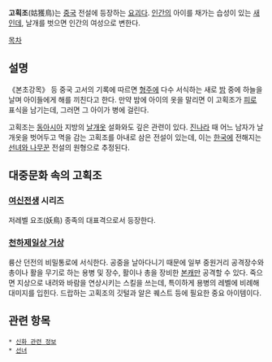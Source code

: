 '''고획조'''(姑獲鳥)는 [[중국]] 전설에 등장하는 [[요괴]]다. [[인간]]의 아이를 채가는 습성이 있는 [[새]]인데, 날개를 벗으면 인간의 여성으로 변한다.

[[목차]]
== 설명 ==
《본초강목》 등 중국 고서의 기록에 따르면 [[형주]]에 다수 서식하는 새로 [[밤]] 중에 하늘을 날며 아이들에게 해를 끼친다고 한다. 만약 밤에 아이의 옷을 말리면 이 고획조가 [[피]]로 표식을 남기는데, 그러면 그 아이가 병에 걸린다.

고획조는 [[동아시아]] 지방의 [[날개옷]] 설화와도 깊은 관련이 있다. [[진나라]] 때 어느 남자가 날개옷을 벗어두고 멱을 감는 고획조를 아내로 삼은 전설이 있는데, 이는 [[한국]]에 전해지는 [[선녀와 나무꾼]] 전설의 원형으로 추정된다.

== 대중문화 속의 고획조 ==
=== [[여신전생]] 시리즈 ===
저레벨 요조(妖鳥) 종족의 대표격으로서 등장한다.

=== [[천하제일상 거상]] ===
륭산 던전의 비밀통로에 서식한다. 공중을 날아다니기 때문에 일부 중원거리 공격장수와 총이나 활을 무기로 하는 용병 및 장수, 활이나 총을 장비한 [[본캐]]만 공격할 수 있다. 죽으면 지상으로 내려와 바람을 연상시키는 스킬을 쓰는데, 특이하게 용병의 레벨에 비례해 대미지를 입힌다. 드랍하는 고획조의 깃털과 알은 퀘스트 등에 필요한 중요 아이템이다.

== 관련 항목 ==
 * [[신화 관련 정보]]
 * [[선녀]]
